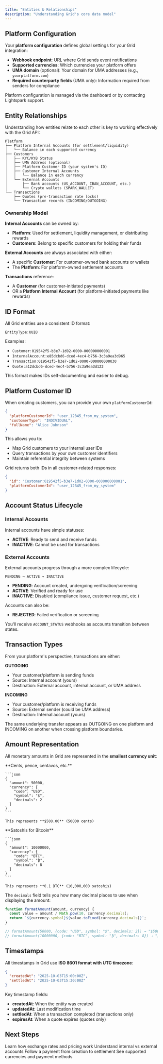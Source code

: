 ```yaml
---
title: "Entities & Relationships"
description: "Understanding Grid's core data model"
---
```



<Terminology />

## Platform Configuration

Your **platform configuration** defines global settings for your Grid integration:

- **Webhook endpoint**: URL where Grid sends event notifications
- **Supported currencies**: Which currencies your platform offers
- **UMA domain** (optional): Your domain for UMA addresses (e.g., `yourplatform.com`)
- **Required counterparty fields** (UMA only): Information required from senders for compliance

Platform configuration is managed via the dashboard or by contacting Lightspark support.

## Entity Relationships

Understanding how entities relate to each other is key to working effectively with the Grid API:

```
Platform
├── Platform Internal Accounts (for settlement/liquidity)
│   └── Balance in each supported currency
├── Customers
│   ├── KYC/KYB Status
│   ├── UMA Address (optional)
│   ├── Platform Customer ID (your system's ID)
│   ├── Customer Internal Accounts
│   │   └── Balance in each currency
│   └── External Accounts
│       ├── Bank accounts (US_ACCOUNT, IBAN_ACCOUNT, etc.)
│       └── Crypto wallets (SPARK_WALLET)
└── Transactions
    ├── Quotes (pre-transaction rate locks)
    └── Transaction records (INCOMING/OUTGOING)
```

### Ownership Model

**Internal Accounts** can be owned by:
- **Platform**: Used for settlement, liquidity management, or distributing rewards
- **Customers**: Belong to specific customers for holding their funds

**External Accounts** are always associated with either:
- A specific **Customer**: For customer-owned bank accounts or wallets
- The **Platform**: For platform-owned settlement accounts

**Transactions** reference:
- A **Customer** (for customer-initiated payments)
- OR a **Platform Internal Account** (for platform-initiated payments like rewards)

## ID Format

All Grid entities use a consistent ID format:

```
EntityType:UUID
```

Examples:
- `Customer:019542f5-b3e7-1d02-0000-000000000001`
- `InternalAccount:e85dcbd6-dced-4ec4-b756-3c3a9ea3d965`
- `Transaction:019542f5-b3e7-1d02-0000-000000000030`
- `Quote:a12dcbd6-dced-4ec4-b756-3c3a9ea3d123`

This format makes IDs self-documenting and easier to debug.

## Platform Customer ID

When creating customers, you can provide your own `platformCustomerId`:

```json
{
  "platformCustomerId": "user_12345_from_my_system",
  "customerType": "INDIVIDUAL",
  "fullName": "Alice Johnson"
}
```

This allows you to:
- Map Grid customers to your internal user IDs
- Query transactions by your own customer identifiers
- Maintain referential integrity between systems

Grid returns both IDs in all customer-related responses:
```json
{
  "id": "Customer:019542f5-b3e7-1d02-0000-000000000001",
  "platformCustomerId": "user_12345_from_my_system"
}
```

## Account Status Lifecycle

### Internal Accounts

Internal accounts have simple statuses:
- **ACTIVE**: Ready to send and receive funds
- **INACTIVE**: Cannot be used for transactions

### External Accounts

External accounts progress through a more complex lifecycle:

```
PENDING → ACTIVE → INACTIVE
```

- **PENDING**: Account created, undergoing verification/screening
- **ACTIVE**: Verified and ready for use
- **INACTIVE**: Disabled (compliance issue, customer request, etc.)

Accounts can also be:
- **REJECTED**: Failed verification or screening

You'll receive `ACCOUNT_STATUS` webhooks as accounts transition between states.

## Transaction Types

From your platform's perspective, transactions are either:

**OUTGOING**
- Your customer/platform is sending funds
- Source: Internal account (yours)
- Destination: External account, internal account, or UMA address

**INCOMING**
- Your customer/platform is receiving funds
- Source: External sender (could be UMA address)
- Destination: Internal account (yours)

The same underlying transfer appears as OUTGOING on one platform and INCOMING on another when crossing platform boundaries.

## Amount Representation

All monetary amounts in Grid are represented in the **smallest currency unit**:

<Tabs>
  <Tab title="Fiat Currencies">
    **Cents, pence, centavos, etc.**

    ```json
    {
      "amount": 50000,
      "currency": {
        "code": "USD",
        "symbol": "$",
        "decimals": 2
      }
    }
    ```

    This represents **$500.00** (50000 cents)
  </Tab>

  <Tab title="Cryptocurrencies">
    **Satoshis for Bitcoin**

    ```json
    {
      "amount": 10000000,
      "currency": {
        "code": "BTC",
        "symbol": "₿",
        "decimals": 8
      }
    }
    ```

    This represents **0.1 BTC** (10,000,000 satoshis)
  </Tab>
</Tabs>

The `decimals` field tells you how many decimal places to use when displaying the amount:

```javascript
function formatAmount(amount, currency) {
  const value = amount / Math.pow(10, currency.decimals);
  return `${currency.symbol}${value.toFixed(currency.decimals)}`;
}

// formatAmount(50000, {code: "USD", symbol: "$", decimals: 2}) → "$500.00"
// formatAmount(10000000, {code: "BTC", symbol: "₿", decimals: 8}) → "₿0.10000000"
```

## Timestamps

All timestamps in Grid use **ISO 8601 format with UTC timezone**:

```json
{
  "createdAt": "2025-10-03T15:00:00Z",
  "settledAt": "2025-10-03T15:30:00Z"
}
```

Key timestamp fields:
- **createdAt**: When the entity was created
- **updatedAt**: Last modification time
- **settledAt**: When a transaction completed (transactions only)
- **expiresAt**: When a quote expires (quotes only)

## Next Steps

<CardGroup cols={2}>
  <Card title="Quote System" href="/platform-overview/core-concepts/quote-system">
    Learn how exchange rates and pricing work
  </Card>
  <Card title="Account Model" href="/platform-overview/core-concepts/account-model">
    Understand internal vs external accounts
  </Card>
  <Card title="Transaction Lifecycle" href="/platform-overview/core-concepts/transaction-lifecycle">
    Follow a payment from creation to settlement
  </Card>
  <Card title="Currencies & Rails" href="/platform-overview/core-concepts/currencies-and-rails">
    See supported currencies and payment methods
  </Card>
</CardGroup>
